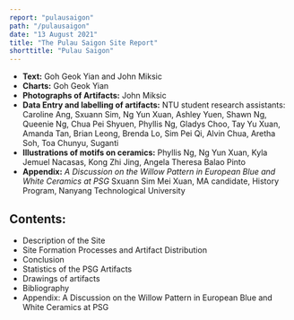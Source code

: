 ```yaml
---
report: "pulausaigon"
path: "/pulausaigon"
date: "13 August 2021"
title: "The Pulau Saigon Site Report"
shorttitle: "Pulau Saigon"
---
```



- **Text:** Goh Geok Yian and John Miksic
- **Charts:** Goh Geok Yian
- **Photographs of Artifacts:** John Miksic
- **Data Entry and labelling of artifacts:** NTU student research assistants: Caroline Ang, Sxuann Sim, Ng Yun Xuan, Ashley Yuen, Shawn Ng, Queenie Ng, Chua Pei Shyuen, Phyllis Ng, Gladys Choo, Tay Yu Xuan, Amanda Tan, Brian Leong, Brenda Lo, Sim Pei Qi, Alvin Chua, Aretha Soh, Toa Chunyu, Suganti
- **Illustrations of motifs on ceramics:** Phyllis Ng, Ng Yun Xuan, Kyla Jemuel Nacasas, Kong Zhi Jing, Angela Theresa Balao Pinto
- **Appendix:** _A Discussion on the Willow Pattern in European Blue and White Ceramics at PSG_ Sxuann Sim Mei Xuan, MA candidate, History Program, Nanyang Technological University

## Contents:

- <BaseLink href="/pulausaigon/text/description">Description of the Site</BaseLink>
- <BaseLink href="/pulausaigon/text/siteformationprocesses">Site Formation Processes and Artifact Distribution</BaseLink>
- <BaseLink href="/pulausaigon/text/conclusion">Conclusion</BaseLink>
- <BaseLink href="/pulausaigon/text/statistics">Statistics of the PSG Artifacts</BaseLink>
- <BaseLink href="/pulausaigon/text/drawings">Drawings of artifacts</BaseLink>
- <BaseLink href="/pulausaigon/text/bibliography">Bibliography</BaseLink>
- <BaseLink href="/pulausaigon/text/appendix">Appendix: A Discussion on the Willow Pattern in European Blue and White Ceramics at PSG</BaseLink>